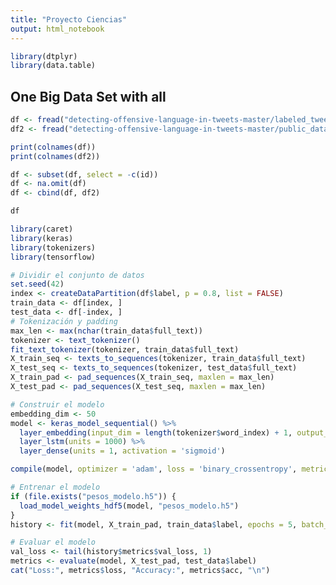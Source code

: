 ```yaml
---
title: "Proyecto Ciencias"
output: html_notebook
---
```


```r
library(dtplyr)
library(data.table)
```

## One Big Data Set with all
```r
df <- fread("detecting-offensive-language-in-tweets-master/labeled_tweets.csv")
df2 <- fread("detecting-offensive-language-in-tweets-master/public_data_labeled.csv")

```

```r

print(colnames(df))
print(colnames(df2))

```
```r
df <- subset(df, select = -c(id))
df <- na.omit(df)
df <- cbind(df, df2)
```



```r
df
```

```r
library(caret)
library(keras)
library(tokenizers)
library(tensorflow)

# Dividir el conjunto de datos
set.seed(42)
index <- createDataPartition(df$label, p = 0.8, list = FALSE)
train_data <- df[index, ]
test_data <- df[-index, ]
# Tokenización y padding
max_len <- max(nchar(train_data$full_text))
tokenizer <- text_tokenizer()
fit_text_tokenizer(tokenizer, train_data$full_text)
X_train_seq <- texts_to_sequences(tokenizer, train_data$full_text)
X_test_seq <- texts_to_sequences(tokenizer, test_data$full_text)
X_train_pad <- pad_sequences(X_train_seq, maxlen = max_len)
X_test_pad <- pad_sequences(X_test_seq, maxlen = max_len)

# Construir el modelo
embedding_dim <- 50
model <- keras_model_sequential() %>%
  layer_embedding(input_dim = length(tokenizer$word_index) + 1, output_dim = embedding_dim, input_length = max_len) %>%
  layer_lstm(units = 1000) %>%
  layer_dense(units = 1, activation = 'sigmoid')

compile(model, optimizer = 'adam', loss = 'binary_crossentropy', metrics = c('accuracy'))

# Entrenar el modelo
if (file.exists("pesos_modelo.h5")) {
  load_model_weights_hdf5(model, "pesos_modelo.h5")
}
history <- fit(model, X_train_pad, train_data$label, epochs = 5, batch_size = 32, validation_data = list(X_test_pad, test_data$label))

# Evaluar el modelo
val_loss <- tail(history$metrics$val_loss, 1)
metrics <- evaluate(model, X_test_pad, test_data$label)
cat("Loss:", metrics$loss, "Accuracy:", metrics$acc, "\n")

```

